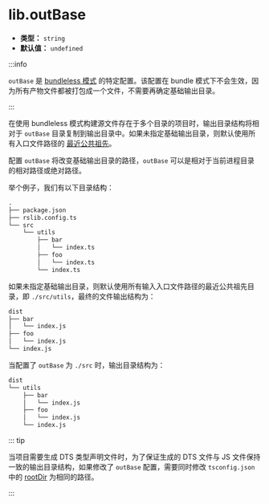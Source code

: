 # lib.outBase

- **类型：** `string`
- **默认值：** `undefined`

:::info

`outBase` 是 [bundleless 模式](/guide/basic/output-structure#bundle--bundleless) 的特定配置。该配置在 bundle 模式下不会生效，因为所有产物文件都被打包成一个文件，不需要再确定基础输出目录。

:::

在使用 bundleless 模式构建源文件存在于多个目录的项目时，输出目录结构将相对于 `outBase` 目录复制到输出目录中。如果未指定基础输出目录，则默认使用所有入口文件路径的 [最近公共祖先](<https://zh.wikipedia.org/wiki/%E6%9C%80%E8%BF%91%E5%85%AC%E5%85%B1%E7%A5%96%E5%85%88_(%E5%9B%BE%E8%AE%BA)>)。

配置 `outBase` 将改变基础输出目录的路径，`outBase` 可以是相对于当前进程目录的相对路径或绝对路径。

举个例子，我们有以下目录结构：

```txt
.
├── package.json
├── rslib.config.ts
└── src
    └── utils
        ├── bar
        │   └── index.ts
        ├── foo
        │   └── index.ts
        └── index.ts
```

如果未指定基础输出目录，则默认使用所有输入入口文件路径的最近公共祖先目录，即 `./src/utils`，最终的文件输出结构为：

```txt
dist
├── bar
│   └── index.js
├── foo
│   └── index.js
└── index.js
```

当配置了 `outBase` 为 `./src` 时，输出目录结构为：

```txt
dist
└── utils
    ├── bar
    │   └── index.js
    ├── foo
    │   └── index.js
    └── index.js
```

::: tip

当项目需要生成 DTS 类型声明文件时，为了保证生成的 DTS 文件与 JS 文件保持一致的输出目录结构，如果修改了 `outBase` 配置，需要同时修改 `tsconfig.json` 中的 [rootDir](https://www.typescriptlang.org/tsconfig/rootDir.html) 为相同的路径。

:::

